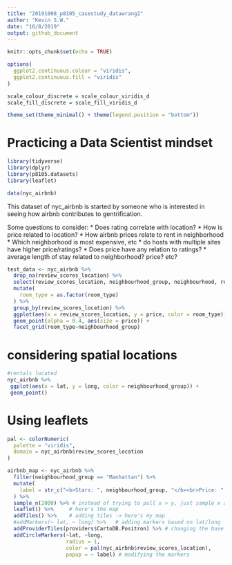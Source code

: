 ```yaml
---
title: "20191008_p8105_casestudy_datawrang2"
author: "Kevin S.W."
date: "10/8/2019"
output: github_document
---
```


```r
knitr::opts_chunk$set(echo = TRUE)

options(
  ggplot2.continuous.colour = "viridis",
  ggplot2.continuous.fill = "viridis"
)

scale_colour_discrete = scale_colour_viridis_d
scale_fill_discrete = scale_fill_viridis_d

theme_set(theme_minimal() + theme(legend.position = "bottom"))

```

# Practicing a Data Scientist mindset

```r

library(tidyverse)
library(dplyr)
library(p8105.datasets)
library(leaflet)

data(nyc_airbnb)

```

This dataset of nyc_airbnb is started by someone who is interested in seeing how airbnb contributes to gentrification.

Some questions to consider:
* Does rating correlate with location?
* How is price related to location?
* How airbnb prices relate to rent in neighborhood
* Which neighborhood is most expensive, etc
* do hosts with multiple sites have higher price/ratings?
* Does price have any relation to ratings?
* average length of stay related to neighborhood? price? etc?

```r

test_data <- nyc_airbnb %>% 
  drop_na(review_scores_location) %>% 
  select(review_scores_location, neighbourhood_group, neighbourhood, review_scores_location, price, room_type) %>%
  mutate(
    room_type = as.factor(room_type)
  ) %>% 
  group_by(review_scores_location) %>% 
  ggplot(aes(x = review_scores_location, y = price, color = room_type)) +
  geom_point(alpha = 0.4, aes(size = price)) +
  facet_grid(room_type~neighbourhood_group)

```


# considering spatial locations

```r

#rentals located
nyc_airbnb %>%
 ggplot(aes(x = lat, y = long, color = neighbourhood_group)) +
 geom_point()

```

# Using leaflets

```r

pal <- colorNumeric(
  palette = "viridis",
  domain = nyc_airbnb$review_scores_location
)

airbnb_map <- nyc_airbnb %>%
  filter(neighbourhood_group == "Manhattan") %>% 
  mutate(
    label = str_c("<b>Stars: ", neighbourhood_group, "</b><br>Price: ", price)
  ) %>% 
  sample_n(2000) %>% # instead of trying to pull x > y, just sample x amount from the data
  leaflet() %>%     # here's the map
  addTiles() %>%    # adding tiles -> here's my map
  #addMarkers(~ lat, ~ long) %>%   # adding markers based on lat/long
  addProviderTiles(providers$CartoDB.Positron) %>% # changing the base map (tile)
  addCircleMarkers(~lat, ~long, 
                   radius = 1, 
                   color = pal(nyc_airbnb$review_scores_location), 
                   popup = ~ label) # modifying the markers

```

